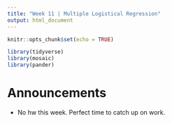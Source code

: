 ```yaml
---
title: "Week 11 | Multiple Logistical Regression"
output: html_document
---
```


```r
knitr::opts_chunk$set(echo = TRUE)
```


```r
library(tidyverse)
library(mosaic)
library(pander)
```

# Announcements

- No hw this week. Perfect time to catch up on work. 

